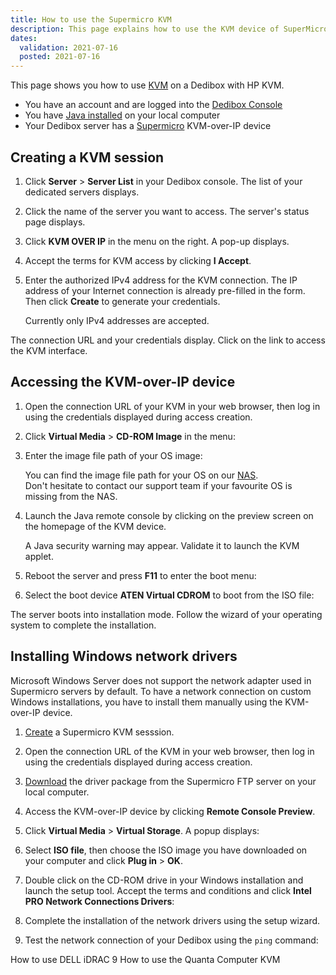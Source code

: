 ```yaml
---
title: How to use the Supermicro KVM
description: This page explains how to use the KVM device of SuperMicro servers
dates:
  validation: 2021-07-16
  posted: 2021-07-16
---
```



This page shows you how to use [KVM](/dedibox/kvm-over-ip/concepts/#kvm-over-ip) on a Dedibox with HP KVM.

<Message type="requirement">

  - You have an account and are logged into the [Dedibox Console](https://console.online.net) 
  - You have [Java installed](https://www.java.com/en/download/help/download_options.html) on your local computer
  - Your Dedibox server has a [Supermicro](https://www.supermicro.com/en/solutions/management-software/bmc-resources) KVM-over-IP device

</Message>

## Creating a KVM session

1. Click **Server** > **Server List** in your Dedibox console. The list of your dedicated servers displays.

2. Click the name of the server you want to access. The server's status page displays.

3. Click **KVM OVER IP** in the menu on the right. A pop-up displays.

    <Lightbox src="scaleway_KVM.png" alt="" />

4. Accept the terms for KVM access by clicking **I Accept**.

5. Enter the authorized IPv4 address for the KVM connection. The IP address of your Internet connection is already pre-filled in the form. Then click **Create** to generate your credentials.

    <Message type="note">

    Currently only IPv4 addresses are accepted.

    </Message>

The connection URL and your credentials display. Click on the link to access the KVM interface.

## Accessing the KVM-over-IP device 

1. Open the connection URL of your KVM in your web browser, then log in using the credentials displayed during access creation. 

2. Click **Virtual Media** > **CD-ROM Image** in the menu: 

    <Lightbox src="scaleway_supermicro_vm.png" alt="" />

3. Enter the image file path of your OS image: 

    <Lightbox src="scaleway_supermicro_nas.png" alt="" />

    <Message type="tip">

    You can find the image file path for your OS on our [NAS](http://virtualmedia.online.net). <br />
    Don't hesitate to contact our support team if your favourite OS is missing from the NAS.

    </Message>

4. Launch the Java remote console by clicking on the preview screen on the homepage of the KVM device. 

    <Message type="tip">

    A Java security warning may appear. Validate it to launch the KVM applet. 

    </Message>

5. Reboot the server and press **F11** to enter the boot menu:

    <Lightbox src="scaleway_supermicro_boot_mgr.png" alt="" />

6. Select the boot device **ATEN Virtual CDROM** to boot from the ISO file:

    <Lightbox src="scaleway_supermicro_vcdrom.png" alt="" />

The server boots into installation mode. Follow the wizard of your operating system to complete the installation. 

<Lightbox src="scaleway_supermicro_install.png" alt="" />

## Installing Windows network drivers

Microsoft Windows Server does not support the network adapter used in Supermicro servers by default. To have a network connection on custom Windows installations, you have to install them manually using the KVM-over-IP device. 

1. [Create](#creating-a-kvm-session) a Supermicro KVM sesssion. 

2. Open the connection URL of the KVM in your web browser, then log in using the credentials displayed during access creation. 

3. [Download](ftp://ftp.supermicro.nl/CDR_Images/CDR-A1-UP/CDR-A1-UP_1.00_for_Intel_A1_UP_platform.iso) the driver package from the Supermicro FTP server on your local computer.

4. Access the KVM-over-IP device by clicking **Remote Console Preview**. 

5. Click **Virtual Media** > **Virtual Storage**. A popup displays:

    <Lightbox src="scaleway_supermicro_vdrive.jpg" />

6. Select **ISO file**, then choose the ISO image you have downloaded on your computer and click **Plug in** > **OK**.

7. Double click on the CD-ROM drive in your Windows installation and launch the setup tool. Accept the terms and conditions and click **Intel PRO Network Connections Drivers**:

    <Lightbox src="scaleway_supermicro_drivers.jpg" />

8. Complete the installation of the network drivers using the setup wizard.

    <Lightbox src="scaleway_supermicro_network.jpg" />

9. Test the network connection of your Dedibox using the `ping` command:

    <Lightbox src="scaleway_supermicro_ping.jpg" />

<Navigation title="See Also">
  <PreviousButton to="/dedibox/kvm-over-ip/how-to/dell-idrac9/">How to use DELL iDRAC 9</PreviousButton>
  <NextButton to="/dedibox/kvm-over-ip/how-to/quanta-computer/">How to use the Quanta Computer KVM</NextButton>
</Navigation>